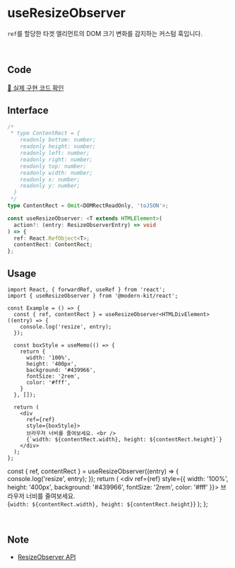 
# useResizeObserver

`ref`를 할당한 타겟 엘리먼트의 DOM 크기 변화를 감지하는 커스텀 훅입니다.

<br />

## Code
[🔗 실제 구현 코드 확인](https://github.com/modern-agile-team/modern-kit/blob/main/packages/react/src/hooks/useResizeObserver/index.ts)

## Interface
```ts title="typescript"
/*
 * type ContentRect = {
    readonly bottom: number;
    readonly height: number;
    readonly left: number;
    readonly right: number;
    readonly top: number;
    readonly width: number;
    readonly x: number;
    readonly y: number;
  }
 */
type ContentRect = Omit<DOMRectReadOnly, 'toJSON'>;

const useResizeObserver: <T extends HTMLElement>(
  action?: (entry: ResizeObserverEntry) => void
) => {
  ref: React.RefObject<T>;
  contentRect: ContentRect;
};
```

## Usage
```tsx title="typescript"
import React, { forwardRef, useRef } from 'react';
import { useResizeObserver } from '@modern-kit/react';

const Example = () => {
  const { ref, contentRect } = useResizeObserver<HTMLDivElement>((entry) => {
    console.log('resize', entry);
  });

  const boxStyle = useMemo(() => {
    return {
      width: '100%', 
      height: '400px', 
      background: '#439966', 
      fontSize: '2rem',
      color: '#fff',
    }
  }, []);

  return (
    <div
      ref={ref}
      style={boxStyle}>
      브라우저 너비를 줄여보세요. <br />
      {`width: ${contentRect.width}, height: ${contentRect.height}`}
    </div>
  );
};
```

  const { ref, contentRect } = useResizeObserver((entry) => {
    console.log('resize', entry);
  });
  return (
    <div
      ref={ref}
      style={{ width: '100%', height: '400px', background: '#439966', fontSize: '2rem', color: '#fff' }}>
      브라우저 너비를 줄여보세요. <br />
      {`width: ${contentRect.width}, height: ${contentRect.height}`}
    </div>
  );
};

<ResizeObserver />

<br />

## Note
- [ResizeObserver API](https://developer.mozilla.org/en-US/docs/Web/API/ResizeObserver)

